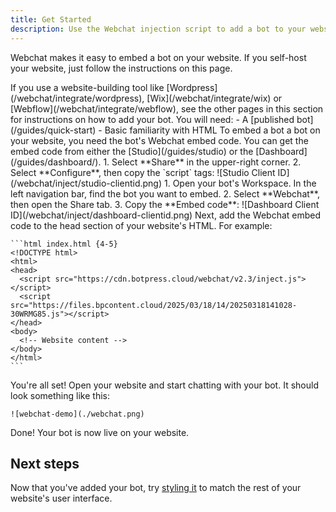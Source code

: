 ```yaml
---
title: Get Started
description: Use the Webchat injection script to add a bot to your website.
---
```



Webchat makes it easy to embed a bot on your website. If you self-host your website, just follow the instructions on this page.

<Note>
  If you use a website-building tool like [Wordpress](/webchat/integrate/wordpress), [Wix](/webchat/integrate/wix) or [Webflow](/webchat/integrate/webflow), see the other pages in this section for instructions on how to add your bot.
</Note>

<Info>
  You will need:
  - A [published bot](/guides/quick-start)
  - Basic familiarity with HTML
</Info>

<Steps titleSize='h2'>
  <Step title="Get your embed code">
    To embed a bot a bot on your website, you need the bot's Webchat embed code. You can get the embed code from either the [Studio](/guides/studio) or the [Dashboard](/guides/dashboard/).

  <Tabs>
    <Tab title="From the Studio">
      1. Select **Share** in the upper-right corner.
      2. Select **Configure**, then copy the `script` tags:
      ![Studio Client ID](/webchat/inject/studio-clientid.png)
    </Tab>
    <Tab title="From the Dashboard">
      1. Open your bot's Workspace. In the left navigation bar, find the bot you want to embed.
      2. Select **Webchat**, then open the Share tab.
      3. Copy the **Embed code**:
      ![Dashboard Client ID](/webchat/inject/dashboard-clientid.png)
    </Tab>
  </Tabs>

  </Step>
  <Step title="Add to your website">
    Next, add the Webchat embed code to the head section of your website's HTML. For example:

    ```html index.html {4-5}
    <!DOCTYPE html>
    <html>
    <head>
      <script src="https://cdn.botpress.cloud/webchat/v2.3/inject.js"></script>
      <script src="https://files.bpcontent.cloud/2025/03/18/14/20250318141028-30WRMG85.js"></script>
    </head>
    <body>
      <!-- Website content -->
    </body>
    </html>
    ```
  </Step>
  <Step>
    You're all set! Open your website and start chatting with your bot. It should look something like this:

    ![webchat-demo](./webchat.png)
  </Step>
</Steps>

<Check>
  Done! Your bot is now live on your website.
</Check>

## Next steps

Now that you've added your bot, try [styling it](styling-your-webchat) to match the rest of your website's user interface.